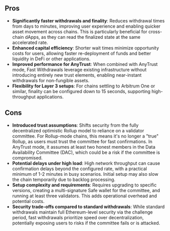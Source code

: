 ## Pros

- **Significantly faster withdrawals and finality**: Reduces withdrawal times from days to minutes, improving user experience and enabling quicker asset movement across chains. This is particularly beneficial for cross-chain dApps, as they can read the finalized state at the same accelerated rate.
- **Enhanced capital efficiency**: Shorter wait times minimize opportunity costs for users, allowing faster re-deployment of funds and better liquidity in DeFi or other applications.
- **Improved performance for AnyTrust**: When combined with AnyTrust mode, Fast Withdrawals leverage existing infrastructure without introducing entirely new trust elements, enabling near-instant withdrawals for non-fungible assets.
- **Flexibility for Layer 3 setups**: For chains settling to Arbitrum One or similar, finality can be configured down to 15 seconds, supporting high-throughput applications.

## Cons

- **Introduced trust assumptions**: Shifts security from the fully decentralized optimistic Rollup model to reliance on a validator committee. For Rollup-mode chains, this means it's no longer a "true" Rollup, as users must trust the committee for fast confirmations. In AnyTrust mode, it assumes at least two honest members in the Data Availability Committee (DAC), which could be a risk if the committee is compromised.
- **Potential delays under high load**: High network throughput can cause confirmation delays beyond the configured rate, with a practical minimum of 1-2 minutes in busy scenarios. Initial setup may also slow the chain temporarily due to backlog processing.
- **Setup complexity and requirements**: Requires upgrading to specific versions, creating a multi-signature Safe wallet for the committee, and running at least three validators. This adds operational overhead and potential costs.
- **Security trade-offs compared to standard withdrawals**: While standard withdrawals maintain full Ethereum-level security via the challenge period, fast withdrawals prioritize speed over decentralization, potentially exposing users to risks if the committee fails or is attacked.
